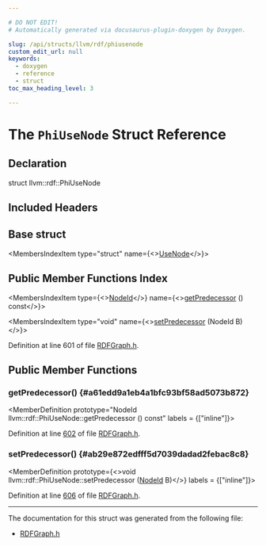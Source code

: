 ```yaml
---

# DO NOT EDIT!
# Automatically generated via docusaurus-plugin-doxygen by Doxygen.

slug: /api/structs/llvm/rdf/phiusenode
custom_edit_url: null
keywords:
  - doxygen
  - reference
  - struct
toc_max_heading_level: 3

---
```





# The `PhiUseNode` Struct Reference

<DoxygenPage pluginConfig={pluginConfig}>



## Declaration

<CodeBlock>struct llvm::rdf::PhiUseNode</CodeBlock>

## Included Headers

<IncludesList>
<IncludesListItem
  filePath="llvm/CodeGen/RDFGraph.h"
  permalink="/docs/api/files/include/include/llvm/include/llvm/codegen/rdfgraph-h"
  isLocal="true" />
</IncludesList>

## Base struct

<MembersIndex>

<MembersIndexItem
  type="struct"
  name={<><a href="/docs/api/structs/llvm/rdf/usenode">UseNode</a></>}>
</MembersIndexItem>

</MembersIndex>

## Public Member Functions Index

<MembersIndex>

<MembersIndexItem
  type={<><a href="/docs/api/namespaces/llvm/rdf/#a9c5c1abf54c7f5aaf8add770214aba5d">NodeId</a></>}
  name={<><a href="#a61edd9a1eb4a1bfc93bf58ad5073b872">getPredecessor</a> () const</>}>
</MembersIndexItem>

<MembersIndexItem
  type="void"
  name={<><a href="#ab29e872edfff5d7039dadad2febac8c8">setPredecessor</a> (NodeId B)</>}>
</MembersIndexItem>

</MembersIndex>


Definition at line 601 of file <a href="/docs/api/files/include/include/llvm/include/llvm/codegen/rdfgraph-h">RDFGraph.h</a>.

<SectionDefinition>

## Public Member Functions

### getPredecessor() {#a61edd9a1eb4a1bfc93bf58ad5073b872}

<MemberDefinition
  prototype="NodeId llvm::rdf::PhiUseNode::getPredecessor () const"
  labels = {["inline"]}>

Definition at line <a href="/docs/api/files/include/include/llvm/include/llvm/codegen/rdfgraph-h/#l00602">602</a> of file <a href="/docs/api/files/include/include/llvm/include/llvm/codegen/rdfgraph-h">RDFGraph.h</a>.
</MemberDefinition>

### setPredecessor() {#ab29e872edfff5d7039dadad2febac8c8}

<MemberDefinition
  prototype={<>void llvm::rdf::PhiUseNode::setPredecessor (<a href="/docs/api/namespaces/llvm/rdf/#a9c5c1abf54c7f5aaf8add770214aba5d">NodeId</a> B)</>}
  labels = {["inline"]}>

Definition at line <a href="/docs/api/files/include/include/llvm/include/llvm/codegen/rdfgraph-h/#l00606">606</a> of file <a href="/docs/api/files/include/include/llvm/include/llvm/codegen/rdfgraph-h">RDFGraph.h</a>.
</MemberDefinition>

</SectionDefinition>

<hr/>

The documentation for this struct was generated from the following file:

<ul>
<li><a href="/docs/api/files/include/include/llvm/include/llvm/codegen/rdfgraph-h">RDFGraph.h</a></li>
</ul>

</DoxygenPage>
